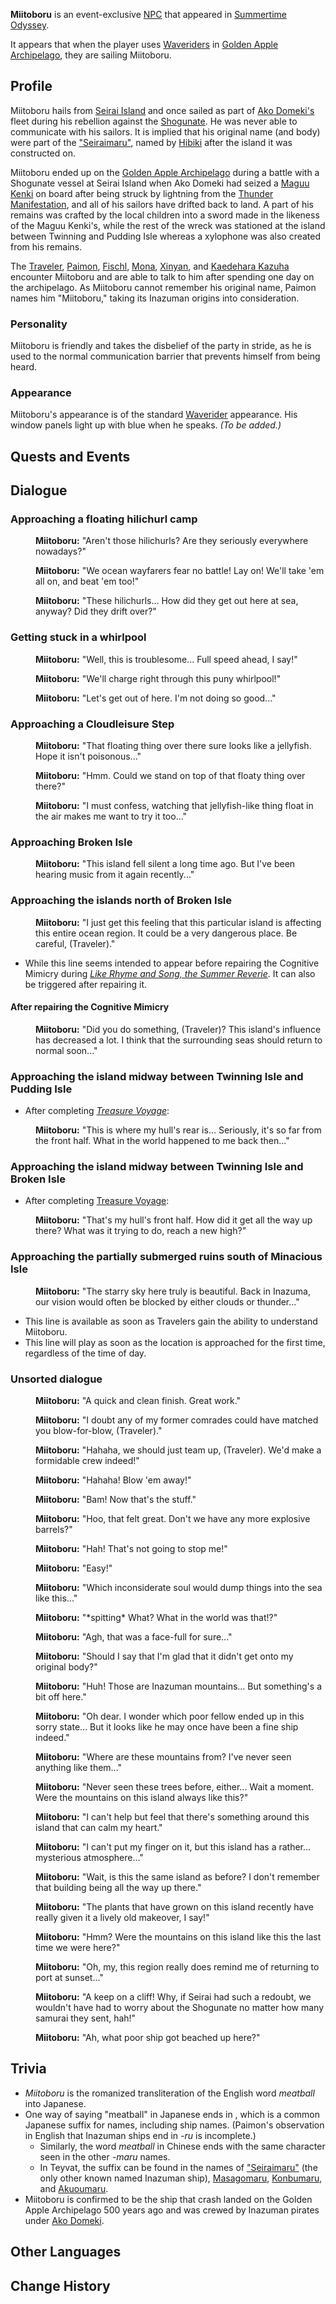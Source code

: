 {{Meta
<!-- Remove this template after adding the missing info -->
|missing_NPC_profile  = yes
}}
{{Character Infobox
|type             = Event NPC
|image            = NPC Miitoboru.png
|realname         = <!-- it exists but Miitoboru can't remember it -->
|region           = Golden Apple Archipelago
|region2          = Inazuma
|title2           = Fantastic Boat - Ol' Pirate Ship
}}
'''Miitoboru''' is an event-exclusive [[NPC]] that appeared in [[Summertime Odyssey]].

It appears that when the player uses [[Waverider]]s in [[Golden Apple Archipelago]], they are sailing Miitoboru.
==Profile==
<!-- Detailed story/lore information goes here -->
Miitoboru hails from [[Seirai Island]] and once sailed as part of [[Ako Domeki|Ako Domeki's]] fleet during his rebellion against the [[Shogunate]]. He was never able to communicate with his sailors. It is implied that his original name (and body) were part of the [["Seiraimaru"]], named by [[Asase Hibiki|Hibiki]] after the island it was constructed on.

Miitoboru ended up on the [[Golden Apple Archipelago]] during a battle with a Shogunate vessel at Seirai Island when Ako Domeki had seized a [[Maguu Kenki]] on board after being struck by lightning from the [[Thunder Manifestation]], and all of his sailors have drifted back to land. A part of his remains was crafted by the local children into a sword made in the likeness of the Maguu Kenki's, while the rest of the wreck was stationed at the island between Twinning and Pudding Isle whereas a xylophone was also created from his remains. 

The [[Traveler]], [[Paimon]], [[Fischl]], [[Mona]], [[Xinyan]], and [[Kaedehara Kazuha]] encounter Miitoboru and are able to talk to him after spending one day on the archipelago. As Miitoboru cannot remember his original name, Paimon names him "Miitoboru," taking its Inazuman origins into consideration.

===Personality===
Miitoboru is friendly and takes the disbelief of the party in stride, as he is used to the normal communication barrier that prevents himself from being heard.

===Appearance===
Miitoboru's appearance is of the standard [[Waverider]] appearance. His window panels light up with blue when he speaks.<!-- Keep appearance section short and concise. Limit to 2 paragraphs with 3-4 sentences each. -->
''(To be added.)''

==Quests and Events==
{{Quest Appearances}}

==Dialogue==
{{StubDialogue|Conditions for each line}}
===Approaching a floating hilichurl camp===
{{Dialogue start}}
:'''Miitoboru:''' "Aren't those hilichurls? Are they seriously everywhere nowadays?"

:'''Miitoboru:''' "We ocean wayfarers fear no battle! Lay on! We'll take 'em all on, and beat 'em too!"

:'''Miitoboru:''' "These hilichurls... How did they get out here at sea, anyway? Did they drift over?"
{{Dialogue end}}

===Getting stuck in a whirlpool===
{{Dialogue start}}
:'''Miitoboru:''' "Well, this is troublesome... Full speed ahead, I say!"

:'''Miitoboru:''' "We'll charge right through this puny whirlpool!"

:'''Miitoboru:''' "Let's get out of here. I'm not doing so good..."
{{Dialogue end}}

===Approaching a Cloudleisure Step===
{{Dialogue start}}
:'''Miitoboru:''' "That floating thing over there sure looks like a jellyfish. Hope it isn't poisonous..."

:'''Miitoboru:''' "Hmm. Could we stand on top of that floaty thing over there?"

:'''Miitoboru:''' "I must confess, watching that jellyfish-like thing float in the air makes me want to try it too..."
{{Dialogue end}}

===Approaching Broken Isle===
{{Dialogue start}}
:'''Miitoboru:''' "This island fell silent a long time ago. But I've been hearing music from it again recently..."
{{Dialogue end}}

===Approaching the islands north of Broken Isle===
{{Dialogue start}}
:'''Miitoboru:''' "I just get this feeling that this particular island is affecting this entire ocean region. It could be a very dangerous place. Be careful, (Traveler)."
{{Dialogue end}}
*While this line seems intended to appear before repairing the Cognitive Mimicry during ''[[Like Rhyme and Song, the Summer Reverie]]''. It can also be triggered after repairing it.

====After repairing the Cognitive Mimicry==== 
{{Dialogue start}}
:'''Miitoboru:''' "Did you do something, (Traveler)? This island's influence has decreased a lot. I think that the surrounding seas should return to normal soon..."
{{Dialogue end}}

===Approaching the island midway between Twinning Isle and Pudding Isle===
*After completing ''[[Treasure Voyage]]'':
{{Dialogue start}}
:'''Miitoboru:''' "This is where my hull's rear is... Seriously, it's so far from the front half. What in the world happened to me back then..."
{{Dialogue end}}

===Approaching the island midway between Twinning Isle and Broken Isle===
*After completing [[Treasure Voyage]]:
{{Dialogue start}}
:'''Miitoboru:''' "That's my hull's front half. How did it get all the way up there? What was it trying to do, reach a new high?"
{{Dialogue end}}

===Approaching the partially submerged ruins south of Minacious Isle===
:'''Miitoboru:''' "The starry sky here truly is beautiful. Back in Inazuma, our vision would often be blocked by either clouds or thunder..."{{Verify|is this the correct trigger condition?}}
* This line is available as soon as Travelers gain the ability to understand Miitoboru.<!-- this is not locked behind Mona's quests -->
* This line will play as soon as the location is approached for the first time, regardless of the time of day.<!-- yes, this will play when the sun is high in the sky -->

===Unsorted dialogue===
{{Dialogue start}}
:'''Miitoboru:''' "A quick and clean finish. Great work."

:'''Miitoboru:''' "I doubt any of my former comrades could have matched you blow-for-blow, (Traveler)."

:'''Miitoboru:''' "Hahaha, we should just team up, (Traveler). We'd make a formidable crew indeed!"

:'''Miitoboru:''' "Hahaha! Blow 'em away!"

:'''Miitoboru:''' "Bam! Now that's the stuff."

:'''Miitoboru:''' "Hoo, that felt great. Don't we have any more explosive barrels?"

:'''Miitoboru:''' "Hah! That's not going to stop me!"

:'''Miitoboru:''' "Easy!"

:'''Miitoboru:''' "Which inconsiderate soul would dump things into the sea like this..."

:'''Miitoboru:''' "*spitting* What? What in the world was that!?"

:'''Miitoboru:''' "Agh, that was a face-full for sure..."

:'''Miitoboru:''' "Should I say that I'm glad that it didn't get onto my original body?"

:'''Miitoboru:''' "Huh! Those are Inazuman mountains... But something's a bit off here."

:'''Miitoboru:''' "Oh dear. I wonder which poor fellow ended up in this sorry state... But it looks like he may once have been a fine ship indeed."

:'''Miitoboru:''' "Where are these mountains from? I've never seen anything like them..."

:'''Miitoboru:''' "Never seen these trees before, either... Wait a moment. Were the mountains on this island always like this?"

:'''Miitoboru:''' "I can't help but feel that there's something around this island that can calm my heart."

:'''Miitoboru:''' "I can't put my finger on it, but this island has a rather... mysterious atmosphere..."

:'''Miitoboru:''' "Wait, is this the same island as before? I don't remember that building being all the way up there."

:'''Miitoboru:''' "The plants that have grown on this island recently have really given it a lively old makeover, I say!"

:'''Miitoboru:''' "Hmm? Were the mountains on this island like this the last time we were here?"

:'''Miitoboru:''' "Oh, my, this region really does remind me of returning to port at sunset..."

:'''Miitoboru:''' "A keep on a cliff! Why, if Seirai had such a redoubt, we wouldn't have had to worry about the Shogunate no matter how many samurai they sent, hah!"

:'''Miitoboru:''' "Ah, what poor ship got beached up here?"
{{Dialogue end}}

==Trivia==
* ''Miitoboru'' is the romanized transliteration of the English word ''meatball'' into Japanese.
* One way of saying "meatball" in Japanese ends in {{lang|mini=1|ja={{Rubi|丸|まる}}|ja_rm=maru}}, which is a common Japanese suffix for names, including ship names. (Paimon's observation in English that Inazuman ships end in ''-ru'' is incomplete.)
** Similarly, the word ''meatball'' in Chinese ends with the same character seen in the other ''-maru'' names.
** In Teyvat, the suffix can be found in the names of [["Seiraimaru"]] (the only other known named Inazuman ship), [[Masagomaru]], [[Takamine the Mistsplitter|Konbumaru]], and [[Akuoumaru]].
* Miitoboru is confirmed to be the ship that crash landed on the Golden Apple Archipelago 500 years ago and was crewed by Inazuman pirates under [[Ako Domeki]].

==Other Languages==
{{Other Languages
|en      = Miitoboru
|zhs     = 「大肉丸」
|zhs_rm  = "Dàròuwán"
|zht     = 「大肉丸」
|zht_rm  = "Dàròuwán"
|zh_tl   = "Big Meatball"
|ja      = 「御肉丸」
|ja_rm   = "Onikumaru"
|ja_tl   = "Great Meatball"
|ja_note = Literally "great round meat," where 御 is an honorific that can be translated in this context as "great." The usual word for ''meatball'' is {{lang|mini=1|ja=肉団子|ja_rm=nikudango}}.
|ko      = 「고기마루」
|ko_rm   = "Gogimaru"
|ko_tl   = "Meatmaru"
|ko_note = Compound word consisting of {{lang|mini=1|ko=고기|ko_rm=gogi|ko_tl=meat}} + {{lang|마루 ''maru''|ja=丸|ja_rm=maru}}.
|es      = Albondimaru
|es_tl   = {{Not a typo|Meatbamaru}}
|es_note = Portmanteau of {{lang|mini=1|es=''albóndiga''|es_tl=meatball}} and {{lang|''maru''|ja=丸|ja_rm=maru}}.
|fr      = Viandomaru
|fr_tl   = Meatomaru
|fr_note = Portmanteau consisting of {{lang|mini=1|fr=''viande''|fr_tl=meat}} + ''o'' + {{lang|''maru''|ja=丸|ja_rm=maru}}.
|ru      = Фрикаделька
|ru_tl   = Meatball
|th      = Miitoboru
|vi      = <!--Miitoboru <!-- quest dialogue / -->"Miitoboru" <!-- open world dialogue -->
|de      = „Fleischklops“
|de_tl   = "Meatball"
|de_note = ''Fleischklops'' can refer to both spherical meatballs and non-spherical meat blobs.
|id      = Miitoboru
|pt      = Almondemaru
|pt_tl   = {{Not a typo|Meatbamaru}}
|pt_note = Portmanteau of {{lang|mini=1|pt=''almôndega''|pt_tl=meatball}} and {{lang|''maru''|ja=丸|ja_rm=maru}}.
}}

==Change History==
{{Change History|2.8}}
<!--
==References==
{{Reflist}}
-->